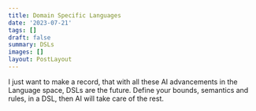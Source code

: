 ```yaml
---
title: Domain Specific Languages
date: '2023-07-21'
tags: []
draft: false
summary: DSLs
images: []
layout: PostLayout
---
```


I just want to make a record, that with all these AI advancements in the Language space, DSLs are the future.
Define your bounds, semantics and rules, in a DSL, then AI will take care of the rest.
